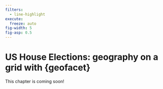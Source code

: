 ```yaml
---
filters:
  - line-highlight
execute: 
  freeze: auto
fig-width: 5
fig-asp: 0.5
---
```


# US House Elections: geography on a grid with {geofacet} {#sec-house}

::: {.callout-caution}

This chapter is coming soon!

:::